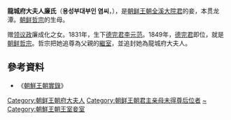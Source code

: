 '''龍城府大夫人廉氏'''（'''용성부대부인 염씨'''，{{bd|1793年||1834年|catIdx=L}}），是[[朝鲜王朝|朝鲜王朝]][[全溪大院君|全溪大院君]]的妾，本贯龙潭。[[朝鮮哲宗|朝鲜哲宗]]的生母。

赠[[領議政|领议政]]廉成化之女。1831年，生下[[朝鮮哲宗|德完君李元范]]。1849年，[[朝鮮哲宗|德完君]]即位，就是[[朝鮮哲宗|朝鲜哲宗]]。哲宗把她追尊為父親的[[繼室|繼室]]，並追封她為龍城府大夫人。

==參考資料==
*《[[朝鮮王朝實錄|朝鮮王朝實錄]]》 

{{李氏朝鮮王妃及大韓帝國皇后}}
[[Category:朝鲜王朝府大夫人|Category:朝鲜王朝府大夫人]]
[[Category:朝鲜王朝君主亲母未得尊后位者|Category:朝鲜王朝君主亲母未得尊后位者]]
[[Category:廉姓|~]]
[[Category:朝鮮王朝王室妾室|Category:朝鮮王朝王室妾室]]